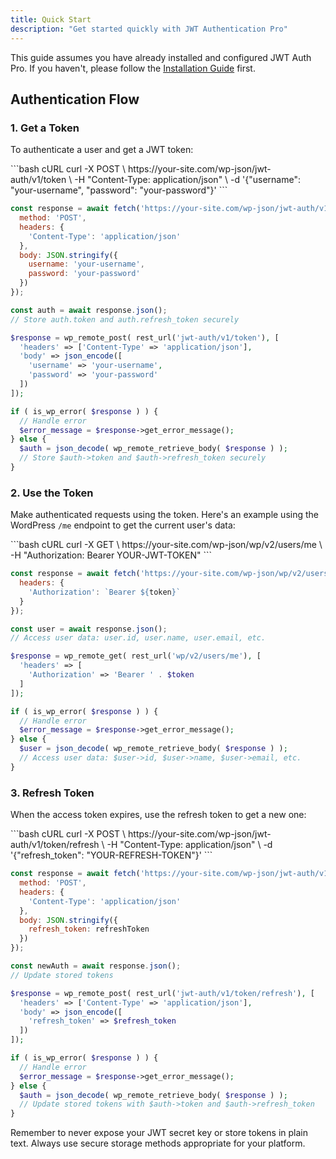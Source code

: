 ```yaml
---
title: Quick Start
description: "Get started quickly with JWT Authentication Pro"
---
```


This guide assumes you have already installed and configured JWT Auth Pro. If you haven't, please follow the [Installation Guide](/introduction/installation) first.

## Authentication Flow

### 1. Get a Token

To authenticate a user and get a JWT token:

<CodeGroup>
  ```bash cURL
  curl -X POST \
    https://your-site.com/wp-json/jwt-auth/v1/token \
    -H "Content-Type: application/json" \
    -d '{"username": "your-username", "password": "your-password"}'
  ```

  ```javascript JavaScript
  const response = await fetch('https://your-site.com/wp-json/jwt-auth/v1/token', {
    method: 'POST',
    headers: {
      'Content-Type': 'application/json'
    },
    body: JSON.stringify({
      username: 'your-username',
      password: 'your-password'
    })
  });

  const auth = await response.json();
  // Store auth.token and auth.refresh_token securely
  ```

  ```php PHP - WordPress
  $response = wp_remote_post( rest_url('jwt-auth/v1/token'), [
    'headers' => ['Content-Type' => 'application/json'],
    'body' => json_encode([
      'username' => 'your-username',
      'password' => 'your-password'
    ])
  ]);

  if ( is_wp_error( $response ) ) {
    // Handle error
    $error_message = $response->get_error_message();
  } else {
    $auth = json_decode( wp_remote_retrieve_body( $response ) );
    // Store $auth->token and $auth->refresh_token securely
  }
  ```
</CodeGroup>

### 2. Use the Token

Make authenticated requests using the token. Here's an example using the WordPress `/me` endpoint to get the current user's data:

<CodeGroup>
  ```bash cURL
  curl -X GET \
    https://your-site.com/wp-json/wp/v2/users/me \
    -H "Authorization: Bearer YOUR-JWT-TOKEN"
  ```

  ```javascript JavaScript
  const response = await fetch('https://your-site.com/wp-json/wp/v2/users/me', {
    headers: {
      'Authorization': `Bearer ${token}`
    }
  });

  const user = await response.json();
  // Access user data: user.id, user.name, user.email, etc.
  ```

  ```php PHP - WordPress
  $response = wp_remote_get( rest_url('wp/v2/users/me'), [
    'headers' => [
      'Authorization' => 'Bearer ' . $token
    ]
  ]);

  if ( is_wp_error( $response ) ) {
    // Handle error
    $error_message = $response->get_error_message();
  } else {
    $user = json_decode( wp_remote_retrieve_body( $response ) );
    // Access user data: $user->id, $user->name, $user->email, etc.
  }
  ```
</CodeGroup>

### 3. Refresh Token

When the access token expires, use the refresh token to get a new one:

<CodeGroup>
  ```bash cURL
  curl -X POST \
    https://your-site.com/wp-json/jwt-auth/v1/token/refresh \
    -H "Content-Type: application/json" \
    -d '{"refresh_token": "YOUR-REFRESH-TOKEN"}'
  ```

  ```javascript JavaScript
  const response = await fetch('https://your-site.com/wp-json/jwt-auth/v1/token/refresh', {
    method: 'POST',
    headers: {
      'Content-Type': 'application/json'
    },
    body: JSON.stringify({
      refresh_token: refreshToken
    })
  });

  const newAuth = await response.json();
  // Update stored tokens
  ```

  ```php PHP - WordPress
  $response = wp_remote_post( rest_url('jwt-auth/v1/token/refresh'), [
    'headers' => ['Content-Type' => 'application/json'],
    'body' => json_encode([
      'refresh_token' => $refresh_token
    ])
  ]);

  if ( is_wp_error( $response ) ) {
    // Handle error
    $error_message = $response->get_error_message();
  } else {
    $auth = json_decode( wp_remote_retrieve_body( $response ) );
    // Update stored tokens with $auth->token and $auth->refresh_token
  }
  ```
</CodeGroup>

<Note>
  Remember to never expose your JWT secret key or store tokens in plain text. Always use secure storage methods appropriate for your platform.
</Note>
